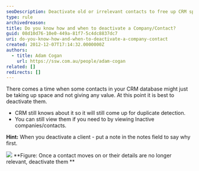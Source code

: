 ```yaml
---
seoDescription: Deactivate old or irrelevant contacts to free up CRM space and optimize your database for duplicate detection.
type: rule
archivedreason:
title: Do you know how and when to deactivate a Company/Contact?
guid: 08d10d76-10e0-449a-81f7-5c4dc8837dc7
uri: do-you-know-how-and-when-to-deactivate-a-company-contact
created: 2012-12-07T17:14:32.0000000Z
authors:
  - title: Adam Cogan
    url: https://ssw.com.au/people/adam-cogan
related: []
redirects: []
---
```


There comes a time when some contacts in your CRM database might just be taking up space and not giving any value. At this point it is best to deactivate them.
- CRM still knows about it so it will still come up for duplicate detection.
- You can still view them if you need to by viewing Inactive companies/contacts.

**Hint:** When you deactivate a client - put a note in the notes field to say why first.

![](CRM-DeactivateContact.jpg)
**Figure: Once a contact moves on or their details are no longer relevant, deactivate them
**